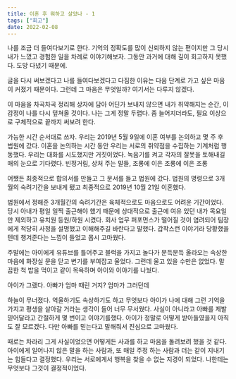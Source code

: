```yaml
---
title: 이혼 후 뭐하고 살았나 - 1
tags: ["회고"]
date: 2022-02-08
---
```


나를 조금 더 들여다보기로 한다.
기억의 정확도를 많이 신뢰하지 않는 편이지만 그 당시 내가 느꼈고 경험한 일을 차례로 이야기해보자.
그동안 과거에 대해 깊이 회고하지 못했다. 도망 다녔기 때문에.

글을 다시 써보겠다고 나를 들여다보겠다고 다짐한 이유는 다음 단계로 가고 싶은 마음이 커졌기 때문이다.
그런데 그 마음은 무엇일까? 여기서는 다루지 않겠다.

이 마음을 차곡차곡 정리해 상자에 담아 어딘가 보내지 않으면 내가 취약해지는 순간, 이 감정이 나를 다시 덮쳐올 것이다.
나는 그게 정말 두렵다.
좀 늘어지더라도, 필요 이상으로 구체적으로 끝까지 써보려 한다.

가능한 시간 순서대로 쓰자.
우리는 2019년 5월 9일에 이혼 여부를 논의하고 몇 주 후 법원에 갔다.
이혼을 논의하는 시간 동안 우리는 서로의 취약점을 수집하는 기계처럼 행동했다.
우리는 대화를 시도했지만 거짓이었다. 녹음기를 켜고 각자의 잘못을 토해내길 매의 눈으로 기다렸다.
빈정거림, 상처 주는 말들, 조롱에 이은 조롱에 이은 조롱

어쨌든 최종적으로 합의서를 만들고 그 문서를 들고 법원에 갔다.
법원의 명령으로 3개월의 숙려기간을 보내게 됐고 최종적으로 2019년 10월 21일 이혼했다.

법원에서 정해준 3개월간의 숙려기간은 육체적으로도 마음으로도 어려운 기간이었다.
당시 아내가 평일 일찍 출근해야 했기 때문에 상대적으로 출근에 여유 있던 내가 목요일만 제외하고 유치원 등원/하원 시켰다.
회사 업무 퍼포먼스가 떨어질 것이 염려되어 팀장에게 적당히 사정을 설명했고 이해해주길 바란다고 말했다.
갑작스런 이야기라 당황했을 텐데 챙겨준다는 느낌이 들었고 몹시 고마웠다.

주말에는 아이에게 유튜브를 틀어주고 블럭을 가지고 놀다가 문득문득 올라오는 속상한 마음에 화장실 문을 닫고 변기를 부여잡고 울었다. 그런데 울고 있을 수만은 없었다.
말끔한 척 밥을 먹이고 같이 목욕하며 아이와 이야기를 나눴다.

아이가 그랬다. 아빠가 엄마 때린 거지? 엄마가 그러던데

하늘이 무너졌다. 억울하기도 속상하기도 하고 무엇보다 아이가 나에 대해 그런 기억을 가지고 평생을 살아갈 거라는 생각이 들어 너무 무서웠다.
사실이 아니라고 아빠를 제발 믿어달라고 간절하게 몇 번이고 이야기를했다. 아이가 정말로 어떻게 받아들였을지 아직도 잘 모르겠다. 다만 아빠를 믿는다고 말해줘서 진심으로 고마웠다.

때로는 차라리 그게 사실이었으면 어떻게든 사과를 하고 마음을 돌려보려 했을 것 같다.
아이에게 일어나지 않은 말을 하는 사람과, 또 매일 주정 하는 사람과 더는 같이 지내기는 힘들다고 결정했다.
우리는 서로에게서 행복을 찾을 수 없는 지경이 되었다.
나한테는 무엇보다 그것이 결정적이었다.

